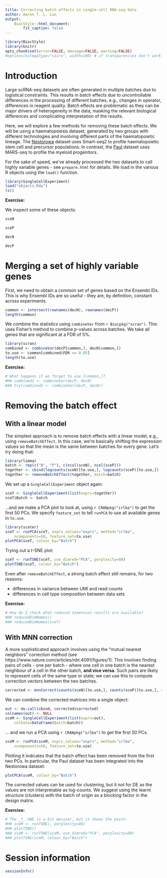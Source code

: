 ```yaml
---
title: Correcting batch effects in single-cell RNA-seq data
author: Aaron T. L. Lun
output: 
    BiocStyle::html_document:
        fit_caption: false
---
```


```r
library(BiocStyle)
library(knitr)
opts_chunk$set(error=FALSE, message=FALSE, warning=FALSE)
#options(bitmapType="cairo", width=100) # if transparencies don't work on your machine.
```

# Introduction

Large scRNA-seq datasets are often generated in multiple batches due to logistical constraints.
This results in batch effects due to uncontrollable differences in the processing of different batches, e.g., changes in operator, differences in reagent quality.
Batch effects are problematic as they can be major drivers of heterogeneity in the data, masking the relevant biological differences and complicating interpretation of the results.

Here, we will explore a few methods for removing these batch effects.
We will be using a haematopoiesis dataset, generated by two groups with different technologies and involving different parts of the haematopoietic lineage.
The [Nestorowa](https://doi.org/10.1182/blood-2016-05-716480) dataset uses Smart-seq2 to profile haematopoietic stem cell and precursor populations.
In contrast, the [Paul](https://doi.org/10.1016/j.cell.2015.11.013) dataset uses MARS-seq to profile the myeloid progenitors. 

For the sake of speed, we've already processed the two datasets to call highly variable genes - see `prepare.html` for details.
We load in the various R objects using the `load()` function.

```r
library(SingleCellExperiment)
load("objects.Rda")
ls()
```

<div class="alert alert-warning">
**Exercise:** 

We inspect some of these objects:

```r
sceN
```

```r
sceP
```

```r
decN
```

```r
decP
```
</div>

# Merging a set of highly variable genes

First, we need to obtain a common set of genes based on the Ensembl IDs.
This is why Ensembl IDs are so useful - they are, by definition, constant across experiments.

```r
common <- intersect(rownames(decN), rownames(decP))
length(common)
```

We combine the statistics using `combineVar` from `r Biocpkg("scran")`.
This uses Fisher's method to combine p-values across batches.
We take all genes that are significant at a FDR of 5%.

```r
library(scran)
combined <- combineVar(decP[common,], decN[common,])
to.use <- common[combined$FDR <= 0.05]
length(to.use)
```

<div class="alert alert-warning">
**Exercise:** 

```r
# What happens if we forget to use [common,]?
#H# combined2 <- combineVar(decP, decN)
#A# try(combined2 <- combineVar(decP, decN))
```
</div>

# Removing the batch effect

## With a linear model

The simplest approach is to remove batch effects with a linear model, e.g., using `removeBatchEffect`.
In this case, we're basically shifting the expression values so that the mean is the same between batches for every gene.
Let's try doing that:

```r
library(limma)
batch <- rep(c("N", "P"), c(ncol(sceN), ncol(sceP)))
together <- cbind(logcounts(sceN)[to.use,], logcounts(sceP)[to.use,])
together <- removeBatchEffect(together, batch=batch)
```

We set up a `SingleCellExperiment` object again:

```r
sceT <- SingleCellExperiment(list(exprs=together))
sceT$Batch <- batch
```

...and we make a PCA plot to look at, using `r CRANpkg("irlba")` to get the first 50 PCs.
We specify `feature_set` to tell `runPCA` to use all available genes in `to.use`.

```r
library(scater)
sceT <- runPCA(sceT, exprs_values="exprs", method="irlba",
    ncomponents=50, feature_set=to.use)
plotPCA(sceT, colour_by="Batch")
```

Trying out a _t_-SNE plot:

```r
sceT <- runTSNE(sceT, use_dimred="PCA", perplexity=80)
plotTSNE(sceT, colour_by="Batch")
```

Even after `removeBatchEffect`, a strong batch effect still remains, for two reasons:

- differences in variance between UMI and read counts
- differences in cell type composition between data sets

<div class="alert alert-warning">
**Exercise:** 

```r
# How do I check what reduced dimension results are available?
#H# reducedDimNames()
#A# reducedDimNames(sceT)
```
</div>

## With MNN correction

A more sophisticated approach involves using the "mutual nearest neighbors" correction method (see https://www.nature.com/articles/nbt.4091/figures/1).
This involves finding pairs of cells - one per batch - where one cell in one batch is the nearest neighbour of a cell in the other batch, **and vice versa**.
Such pairs are likely to represent cells of the same type or state; we can use this to compute correction vectors between the two batches.

```r
corrected <- mnnCorrect(counts(sceN)[to.use,], counts(sceP)[to.use,], sigma=0.05)
```

We can combine the corrected matrices into a single object:

```r
out <- do.call(cbind, corrected$corrected)
colnames(out) <- NULL
sceM <- SingleCellExperiment(list(exprs=out),
    colData=DataFrame(Batch=batch))
```

... and we run a PCA using `r CRANpkg("irlba")` to get the first 50 PCs.

```r
sceM <- runPCA(sceM, exprs_values="exprs", method="irlba",
    ncomponents=50, feature_set=to.use)
```

Plotting it indicates that the batch effect has been removed from the first two PCs.
In particular, the Paul dataset has been integrated into the Nestorowa dataset:

```r
plotPCA(sceM, colour_by="Batch")
```

The corrected values can be used for clustering, but it not for DE as the values are not interpretable as log-counts.
We suggest using the learnt structure (clusters) with the batch of origin as a blocking factor in the design matrix.

<div class="alert alert-warning">
**Exercise:** 

```r
# The _t_-SNE is a bit messier, but it shows the point:
#H# sceM <- runTSNE(, perplexity=80)
#H# plotTSNE()
#A# sceM <- runTSNE(sceM, use_dimred="PCA", perplexity=80)
#A# plotTSNE(sceM, colour_by="Batch")
```
</div>

# Session information

```r
sessionInfo()
```
